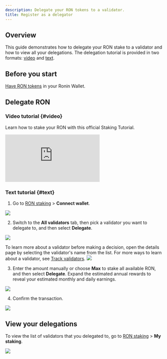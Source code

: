 ```yaml
---
description: Delegate your RON tokens to a validator.
title: Register as a delegator
---
```



## Overview

This guide demonstrates how to delegate your RON stake to a validator
and how to view all your delegations. The delegation tutorial is provided in
two formats: [video](#video) and [text](#text).

## Before you start

[Have RON tokens](./../manage/buy-ron.mdx) in your Ronin Wallet.

## Delegate RON
### Video tutorial {#video}

Learn how to stake your RON with this official Staking Tutorial.
<div class='embed-container'><iframe src='https://www.youtube.com/embed/rCSA6edBub8' frameborder='0' allowfullscreen></iframe></div>

### Text tutorial {#text}

1. Go to [RON staking](https://app.roninchain.com/staking) >
**Connect wallet**.
<img src={stepOne} width={1440} />

2. Switch to the **All validators** tab, then pick a validator
you want to delegate to, and then select **Delegate**.
<img src={stepTwo} width={1440} />

  To learn more about a validator before making a decision,
  open the details page by selecting the validator's name
  from the list. For more ways to learn about a validator,
  see [Track validators](./../manage/track-validators.mdx).
  <img src={validatorDetails} width={1440} />

3. Enter the amount manually or choose **Max** to stake all available RON,
and then select **Delegate**. Expand the estimated annual rewards to
reveal your estimated monthly and daily earnings.
<img src={stepThree} width={400} />

4. Confirm the transaction.
<img src={stepFour} width={400} />

## View your delegations

To view the list of validators that you delegated to,
go to [RON staking](https://app.roninchain.com/staking) > **My staking**.

<img src={myStaking} width={1440} />
